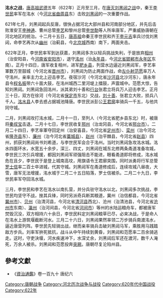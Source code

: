 {{Onesource|time=2021-02-26T12:55:58+00:00}}
{{Campaignbox 唐朝统一战争}}
'''洺水之战'''，[[唐高祖|唐高祖]][[武德|武德]]五年（622年）正月至三月，在[[唐灭刘黑闼之战|唐灭刘黑闼之战]]中，秦王[[李世民|李世民]]率军在洺水（今[[河北省|河北省]][[曲周县|曲周县]]东）击败[[刘黑闼|刘黑闼]]的一次重要作战。

621年七月，刘黑闼起兵反唐，很快占据河北大部州县和河南部分地区，并先后击败淮安王[[李神通|李神通]]、曹州总管[[李艺|李艺]]和黎州总管[[李世勣|李世勣]]等人所率唐军，严重威胁唐朝在河北地区的统治。十二月十五日，[[唐高祖|唐高祖]]命秦王李世民和齐王[[李元吉|李元吉]]率兵讨伐刘黑闼，命李艺再次从[[幽州|幽州]]（治蓟县，今[[北京城|北京城]]西南）南下，两面夹击。

622年正月，李世民率军到达获嘉，刘黑闼多次以轻兵挑战失利，于是放弃[[相州|相州]]（治安阳县，今[[河南省|河南省]][[安阳市|安阳市]]），退守[[洺州|洺州]]（治[[永年县_(隋朝)|永年县]]，今[[河北省|河北省]][[邯郸市|邯郸市]][[永年区|永年区]]东南）。正月十四日，唐军收复相州，进军[[肥乡县|肥乡县]]，列营水边逼近刘黑闼军，李艺率軍数万至鼓城（今河北省[[晋州市|晋州市]]），刘黑闼为防止两面作战，命[[左仆射|左仆射]][[范愿|范愿]]率万人守洺州，亲率主力北上迎击李艺。夜宿沙河（今河北省[[沙河县|沙河县]]北沙河东），唐永年县令[[程名振|程名振]]带六十面大鼓，在洺州城西二里河堤上擂鼓，声震城中。范愿大惊，告知刘黑闼。刘黑闼急回洺州，派其弟刘十善和[[行台|行台]]张君立将兵万人迎击李艺。正月三十日，双方在徐河（今河北省[[保定市|保定市]]东北）交战，[[刘十善|刘十善]]、张君立大败，损兵八千人。[[洺水县|洺水县]]人李去惑占据城池降唐。李世民派彭公[[王君廓|王君廓]]率骑兵一千五，与他共同守城。

二月，刘黑闼攻打洺水城，二月十一日，至列人（今河北省肥乡县东北）时，被唐将[[秦叔宝|秦叔宝]]击退。二月十七日，李世民收复[[邢州|邢州]]（治龙冈县，今河北省[[邢台市|邢台市]]）。二月二十四日，李艺率軍夺回定州（治安喜县，今河北省[[定州市|定州市]]）、[[栾州|栾州]]（治今河北省[[隆尧县|隆尧县]]东）、[[廉州|廉州]]（治今河北省[[藁城县|藁城县]]）、[[赵州|赵州]]（治平棘县，今河北省[[赵县|赵县]]）四州，抓获刘黑闼尚书刘希道，与李世民军会合于洺州。当时刘黑闼急攻洺水城。洺水四面环水，水宽五十余步，深三、四丈，刘黑闼在城东北修两条甬道准备攻城，李世民三次引兵增援，都因刘黑闼军顽强阻击不能进，眼看甬道即将修成，洺水城危在且夕，李世民于是登上城南高坟，用旗语令王君廓突围，同时派勇将行军总管[[罗士信|罗士信]]率二百士卒进城，代其守城。刘黑闼军在甬道修成后，连续攻城八昼夜，大雪，唐军无法增援，洺水城于二月二十五日陷落，罗士信被杀。二月二十九日，李世民率军夺回洺水城。

三月，李世民和李艺在洺水以南扎营，并分兵驻守洺水以北，刘黑闼多次挑战，李世民均坚守不战，挫其兵锋，同时另派奇兵断其粮道，冀州（治信都县，今河北省[[冀州市|冀州市]]）、[[贝州|贝州]]（治清河县，今河北省[[清河县|清河县]]西北）、沧州（治清池县，今河北省[[沧州市|沧州市]]东南）、[[瀛州|瀛州]]（治河间县，今河北省[[河间市|河间市]]）等州的水陆运粮舟车，都被唐军焚毁沉没，双方相持六十余日，李世民料定刘黑闼粮草已尽，必来决战，于是命人在洺水上游筑堰截断河水。三月二十六日，刘黑闼果然率领二万步骑兵南渡洺水，逼近唐营列阵。李世民先轻骑出战，继而亲率骑兵击破刘黑闼马军，乘胜用马践踏敌方步兵。刘率军拚死抵抗，战斗从中午持续到黄昏，刘黑闼和范愿率二百余骑逃走。这时，守吏決堰，河水疾速冲下，水深丈余，刘黑闼后军还在渡河，数千人淹死，万余人被杀。刘黑闼和范愿投奔[[突厥|突厥]]。唐朝尽复沦陷州县。

==參考文獻==
*《[[資治通鑑|資治通鑑]]》卷一百九十 唐纪六

{{DEFAULTSORT:M}}
[[Category:唐朝战争|Category:唐朝战争]]
[[Category:河北历次战争与战役|Category:河北历次战争与战役]]
[[Category:620年代中国战役|Category:620年代中国战役]]
[[Category:622年|Category:622年]]